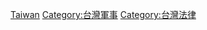 {{Catmore|臺灣兵役制度}}

[[Category:兵役制度|Taiwan]]
[[Category:台灣軍事|Category:台灣軍事]]
[[Category:台灣法律|Category:台灣法律]]